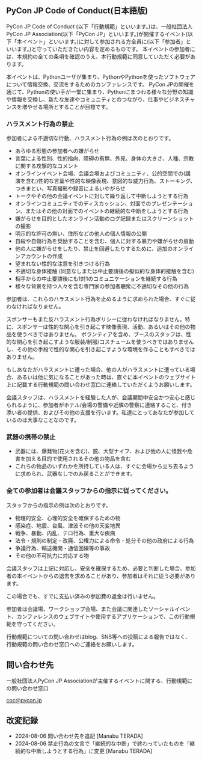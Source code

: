 ## PyCon JP Code of Conduct(日本語版)

PyCon JP Code of Conduct (以下「行動規範」といいます。)は、一般社団法人PyCon JP Association(以下「PyCon JP」といいます。)が開催するイベント(以下「本イベント」といいます。)に対して参加される方全員に(以下「参加者」といいます。)と守っていただきたい内容を定めるものです。
本イベントの参加者には、本規約の全ての条項を確認のうえ、本行動規範に同意していただく必要があります。

本イベントは、Pythonユーザが集まり、PythonやPythonを使ったソフトウェアについて情報交換、交流をするためのカンファレンスです。
PyCon JPの開催を通じて、Pythonの使い手が一堂に集まり、Pythonにまつわる様々な分野の知識や情報を交換し、新たな友達やコミュニティとのつながり、仕事やビジネスチャンスを増やせる場所とすることが目標です。

### ハラスメント行為の禁止

参加者による不適切な行動、ハラスメント行為の例は次のとおりです。

* あらゆる形態の参加者への嫌がらせ
* 言葉による性別、性的指向、障碍の有無、外見、身体の大きさ、人種、宗教に関する攻撃的なコメント
* オンラインイベント会場、会議会場およびコミュニティ、公的空間での(講演を含む)性的な言葉や性的な映像表現、意図的な威力行為、ストーキング、つきまとい、写真撮影や録音によるいやがらせ
* トークやその他の会議イベントに対して繰り返して中断しようとする行為
* オンラインコミュニティでのディスカッション、対面でのプレゼンテーション、またはその他の対面でのイベントの継続的な中断をしようとする行為
* 嫌がらせを目的としたオンライン活動のログ記録またはスクリーンショットの撮影
* 明示的な許可の無い、住所などの他人の個人情報の公開
* 自殺や自傷行為を奨励することを含む、個人に対する暴力や嫌がらせの扇動
* 他の人に嫌がらせをしたり、禁止を回避したりするために、追加のオンラインアカウントの作成
* 望まれない性的な注意を引きつける行為
* 不適切な身体接触 (同意なしまたは中止要請後の擬似的な身体的接触を含む)
* 相手からの中止要請後にも1対1のコミュニケーションを継続する行為
* 様々な背景を持つ人々を含む専門家の参加者聴衆に不適切なその他の行為

参加者は、これらのハラスメント行為を止めるように求められた場合、すぐに従わなければなりません。

スポンサーもまた反ハラスメント行為ポリシーに従わなければなりません。特に、スポンサーは性的な関心を引き起こす映像表現、活動、あるいはその他の物品を使うべきではありません。
ボランティアを含め、ブースのスタッフは、性的な関心を引き起こすような服装/制服/コスチュームを使うべきではありませんし、その他の手段で性的な関心を引き起こすような環境を作ることもすべきではありません。

もしあなたがハラスメントに遭った場合、他の人がハラスメントに遭っている場合、あるいは他に気になることがあった時は、直ぐに本イベントのウェブサイト上に記載する行動規範の問い合わせ窓口に連絡していただくようお願いします。

会議スタッフは、ハラスメントを経験した人が、会議期間中安全かつ安心と感じられるように、参加者がホテル/会場の警備や近隣の警察に連絡すること、付き添い者の提供、およびその他の支援を行います。私達にとってあなたが参加しているのは大事なことなのです。

### 武器の携帯の禁止

* 武器には、爆発物(花火を含む)、銃、大型ナイフ、および他の人に怪我や危害を加える目的で使用されるその他の物品を含む
* これらの物品のいずれかを所持している人は、すぐに会場から立ち去るように求められ、武器なしでのみ戻ることができます。

### 全ての参加者は会議スタッフからの指示に従ってください。

スタッフからの指示の例は次のとおりです。

* 物理的安全、心理的安全を確保するための物
* 感染症、地震、台風、津波その他の天変地異
* 戦争、暴動、内乱、テロ行為、重大な疾病
* 法令・規則の制定・改廃、公権力による命令・処分その他の政府による行為
* 争議行為、輸送機関・通信回線等の事故
* その他の不可抗力に対応する物

会議スタッフは上記に対応し、安全を確保するため、必要と判断した場合、参加者の本イベントからの退去を求めることがあり、参加者はそれに従う必要があります。

この場合でも、すでに支払い済みの参加費の返金は行いません。

参加者は会議場、ワークショップ会場、また会議に関連したソーシャルイベント、カンファレンスのウェブサイトや使用するアプリケーションで、この行動規範を守ってください。

行動規範についての問い合わせはblog、SNS等への投稿による報告ではなく、行動規範の問い合わせ窓口へのご連絡をお願いします。


## 問い合わせ先

一般社団法人PyCon JP Associationが主催するイベントに関する、行動規範にの問い合わせ窓口

[coc@pycon.jp](mailto:coc@pycon.jp)

## 改変記録

- 2024-08-06 問い合わせ先を追記 [Manabu TERADA]
- 2024-08-06 禁止行為の文言で「継続的な中断」で終わっていたものを「継続的な中断しようとする行為」に変更 [Manabu TERADA]
